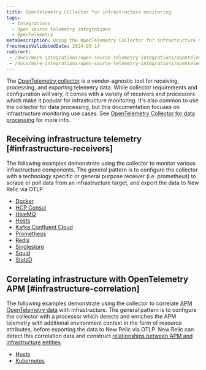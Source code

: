 ```yaml
---
title: OpenTelemetry Collector for infrastructure monitoring
tags:
  - Integrations
  - Open source telemetry integrations
  - OpenTelemetry
metaDescription: Using the OpenTelemetry Collector for infrastructure monitoring
freshnessValidatedDate: 2024-05-14
redirect:
 - /docs/more-integrations/open-source-telemetry-integrations/opentelemetry/get-started/collector-infra-monitoring/opentelemetry-collector-infra-redis
 - /docs/more-integrations/open-source-telemetry-integrations/opentelemetry/get-started/collector-infra-monitoring/opentelemetry-collector-infra-hosts
---
```


The [OpenTelemetry collector](https://opentelemetry.io/docs/collector/) is a vendor-agnostic tool for receiving, processing, and exporting telemetry data. While collector requirements and configuration will vary, it comes with a variety of receivers and processors which make it popular for infrastructure monitoring. It's also common to use the collector for data processing, but this documentation focuses on infrastructure monitoring use cases. See [OpenTelemetry Collector for data processing](/docs/more-integrations/open-source-telemetry-integrations/opentelemetry/get-started/collector-processing/opentelemetry-collector-processing-intro) for more info.

## Receiving infrastructure telemetry [#infrastructure-receivers]

The following examples demonstrate using the collector to monitor various infrastructure components. The general pattern is to configure the collector with a technology specific or general purpose receiver (i.e. prometheus) to scrape or poll data from an infrastructure target, and export the data to New Relic via OTLP.

- [Docker](/docs/more-integrations/open-source-telemetry-integrations/opentelemetry/get-started/collector-infra-monitoring/opentelemetry-collector-infra-docker)
- [HCP Consul](/docs/more-integrations/open-source-telemetry-integrations/opentelemetry/get-started/collector-infra-monitoring/opentelemetry-collector-infra-hcp-consul)
- [HiveMQ](/docs/more-integrations/open-source-telemetry-integrations/opentelemetry/get-started/collector-infra-monitoring/opentelemetry-collector-infra-hivemq)
- [Hosts](https://github.com/newrelic/newrelic-opentelemetry-examples/tree/main/other-examples/collector/host-monitoring)
- [Kafka Confluent Cloud](/docs/more-integrations/open-source-telemetry-integrations/opentelemetry/get-started/collector-infra-monitoring/opentelemetry-collector-infra-kafka-confluentcloud)
- [Prometheus](/docs/more-integrations/open-source-telemetry-integrations/opentelemetry/get-started/collector-infra-monitoring/opentelemetry-collector-infra-prometheus)
- [Redis](https://github.com/newrelic/newrelic-opentelemetry-examples/tree/main/other-examples/collector/redis)
- [Singlestore](/docs/more-integrations/open-source-telemetry-integrations/opentelemetry/get-started/collector-infra-monitoring/opentelemetry-collector-infra-singlestore)
- [Squid](/docs/more-integrations/open-source-telemetry-integrations/opentelemetry/get-started/collector-infra-monitoring/opentelemetry-collector-infra-squid)
- [StatsD](/docs/more-integrations/open-source-telemetry-integrations/opentelemetry/get-started/collector-infra-monitoring/opentelemetry-collector-infra-statsd)

## Correlating infrastructure with OpenTelemetry APM [#infrastructure-correlation]

The following examples demonstrate using the collector to correlate [APM OpenTelemetry data](/docs/more-integrations/open-source-telemetry-integrations/opentelemetry/get-started/apm-monitoring/opentelemetry-apm-intro) with infrastructure. The general pattern is to configure the collector with a processor which detects and enriches the APM telemetry with additional environment context in the form of resource attributes, before exporting the data to New Relic via OTLP. New Relic can detect this correlation data and construct [relationships between APM and infrastructure entities](/docs/more-integrations/open-source-telemetry-integrations/opentelemetry/best-practices/opentelemetry-best-practices-resources).

- [Hosts](/docs/more-integrations/open-source-telemetry-integrations/opentelemetry/get-started/collector-infra-monitoring/opentelemetry-collector-infra-hosts)
- [Kubernetes](/docs/more-integrations/open-source-telemetry-integrations/opentelemetry/get-started/collector-infra-monitoring/opentelemetry-collector-infra-k8s)
